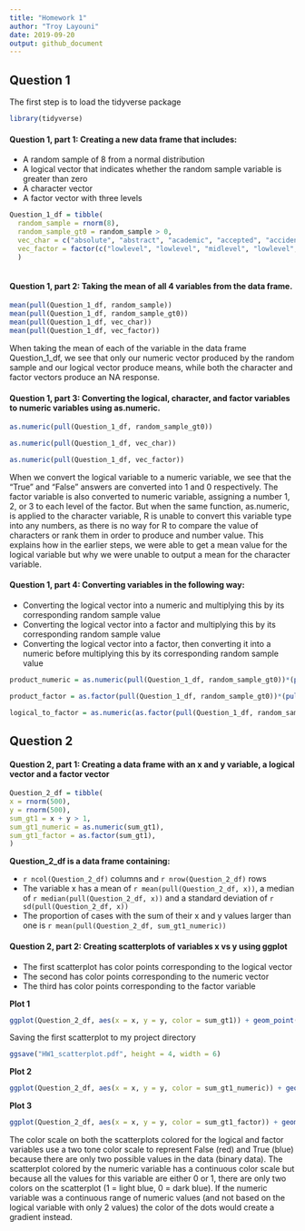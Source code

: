 ```yaml
---
title: "Homework 1"
author: "Troy Layouni"
date: 2019-09-20
output: github_document
---
```


## Question 1

The first step is to load the tidyverse package

```r
library(tidyverse) 
```

#### Question 1, part 1: Creating a new data frame that includes:

  * A random sample of 8 from a normal distribution
  * A logical vector that indicates whether the random sample variable is greater than zero
  * A character vector
  * A factor vector with three levels

```r

Question_1_df = tibble(
  random_sample = rnorm(8),
  random_sample_gt0 = random_sample > 0, 
  vec_char = c("absolute", "abstract", "academic", "accepted", "accident", "accuracy", "accurate", "achieved"),
  vec_factor = factor(c("lowlevel", "lowlevel", "midlevel", "lowlevel", "midlevel", "biglevel","lowlevel", "biglevel"))
  )  
  

```

#### Question 1, part 2: Taking the mean of all 4 variables from the data frame.

```r
mean(pull(Question_1_df, random_sample))
mean(pull(Question_1_df, random_sample_gt0))
mean(pull(Question_1_df, vec_char))
mean(pull(Question_1_df, vec_factor))
```

When taking the mean of each of the variable in the data frame Question_1_df, we see that only our numeric vector produced by the random sample and our logical vector produce means, while both the character and factor vectors produce an NA response.

#### Question 1, part 3: Converting the logical, character, and factor variables to numeric variables using as.numeric.

```r
as.numeric(pull(Question_1_df, random_sample_gt0))

as.numeric(pull(Question_1_df, vec_char))

as.numeric(pull(Question_1_df, vec_factor))
```

When we convert the logical variable to a numeric variable, we see that the "True" and "False" answers are converted into 1 and 0 respectively. The factor variable is also converted to numeric variable, assigning a number 1, 2, or 3 to each level of the factor. But when the same function, as.numeric, is applied to the character variable, R is unable to convert this variable type into any numbers, as there is no way for R to compare the value of characters or rank them in order to produce and number value. This explains how in the earlier steps, we were able to get a mean value for the logical variable but why we were unable to output a mean for the character variable. 

#### Question 1, part 4: Converting variables in the following way:
  * Converting the logical vector into a numeric and multiplying this by its corresponding random sample value
  * Converting the logical vector into a factor and multiplying this by its corresponding random sample value
  * Converting the logical vector into a factor, then converting it into a numeric before multiplying this by its corresponding random sample value

```r
product_numeric = as.numeric(pull(Question_1_df, random_sample_gt0))*(pull(Question_1_df, random_sample))

product_factor = as.factor(pull(Question_1_df, random_sample_gt0))*(pull(Question_1_df, random_sample))

logical_to_factor = as.numeric(as.factor(pull(Question_1_df, random_sample_gt0)))*(pull(Question_1_df, random_sample))
```

## Question 2

#### Question 2, part 1: Creating a data frame with an x and y variable, a logical vector and a factor vector

```r
Question_2_df = tibble(
x = rnorm(500),
y = rnorm(500),
sum_gt1 = x + y > 1,
sum_gt1_numeric = as.numeric(sum_gt1),
sum_gt1_factor = as.factor(sum_gt1),
)
```

**Question_2_df is a data frame containing:**

  * `r ncol(Question_2_df)` columns and `r nrow(Question_2_df)` rows 
  * The variable x has a mean of `r mean(pull(Question_2_df, x))`, a median of `r median(pull(Question_2_df, x))` and a standard deviation of `r sd(pull(Question_2_df, x))`
  * The proportion of cases with the sum of their x and y values larger than one is `r mean(pull(Question_2_df, sum_gt1_numeric))`

#### Question 2, part 2: Creating scatterplots of variables x vs y using ggplot
  * The first scatterplot has color points corresponding to the logical vector 
  * The second has color points corresponding to the numeric vector
  * The third has color points corresponding to the factor variable

**Plot 1** 

```r
ggplot(Question_2_df, aes(x = x, y = y, color = sum_gt1)) + geom_point()
```

Saving the first scatterplot to my project directory

```r
ggsave("HW1_scatterplot.pdf", height = 4, width = 6)
```

**Plot 2**

```r
ggplot(Question_2_df, aes(x = x, y = y, color = sum_gt1_numeric)) + geom_point()
```

**Plot 3** 

```r
ggplot(Question_2_df, aes(x = x, y = y, color = sum_gt1_factor)) + geom_point()
```

The color scale on both the scatterplots colored for the logical and factor variables use a two tone color scale to represent False (red) and True (blue) because there are only two possible values in the data (binary data). The scatterplot colored by the numeric variable has a continuous color scale but because all the values for this variable are either 0 or 1, there are only two colors on the scatterplot (1 = light blue, 0 = dark blue). If the numeric variable was a continuous range of numeric values (and not based on the logical variable with only 2 values) the color of the dots would create a gradient instead. 


